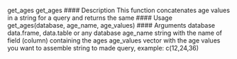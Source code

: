 get_ages get_ages
#### Description
This function concatenates age values in a string for a query and returns the same
#### Usage
get_ages(database, age_name, age_values)
#### Arguments
database data.frame, data.table or any database
age_name string with the name of field (column) containing the ages
age_values vector with the age values you want to assemble string to made query, example:
c(12,24,36)

